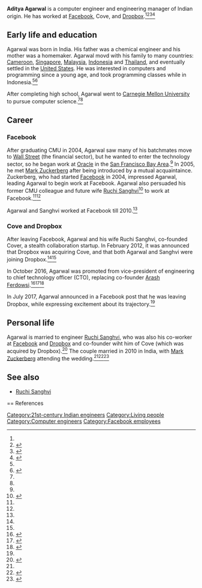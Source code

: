 '''Aditya Agarwal''' is a computer engineer and engineering manager of Indian origin. He has worked at [[Facebook]], Cove, and [[Dropbox]].<ref name=cmu-profile/><ref name=agarwal-leaves-dropbox>{{cite web|url = https://techcrunch.com/2017/07/21/dropbox-cto-aditya-agarwal-is-leaving/|title = Dropbox CTO Aditya Agarwal is leaving|last = Lynley|first = Matthew|date = July 21, 2017|accessdate = November 19, 2017|publisher = ''[[TechCrunch]]''}}</ref><ref name=agarwal-backstory-et>{{cite web|url = https://economictimes.indiatimes.com/magazines/panache/how-a-chance-meeting-with-mark-zuckerberg-led-aditya-agarwal-to-be-on-facebooks-original-team/articleshow/46049628.cms|title = How a chance meeting with Mark Zuckerberg led Aditya Agarwal to be on Facebook's original team|last = Gupte|first = Masoom|date = January 29, 2015|accessdate = November 19, 2017|publisher = ''Economic Times'', ''[[Times of India]]''}}</ref><ref name=agarwal-backstory-latimes>{{cite web|url = http://www.latimes.com/business/la-fi-tn-himi-aditya-agarwal-20170518-htmlstory.html|title = How being thrown into the deep end by Mark Zuckerberg prepared Aditya Agarwal to lead|last = Lien|first = Tracey|date = May 19, 2017|accessdate = November 19, 2017|publisher = ''[[Los Angeles Times]]''}}</ref>

== Early life and education ==

Agarwal was born in India. His father was a chemical engineer and his mother was a homemaker. Agarwal movd with his family to many countries: [[Cameroon]], [[Singapore]], [[Malaysia]], [[Indonesia]] and [[Thailand]], and eventually settled in the [[United States]]. He was interested in computers and programming since a young age, and took programming classes while in Indonesia.<ref name=agarwal-backstory-latimes/><ref name=cmu-profile>{{cite web|url = https://www.cmu.edu/news/stories/archives/2017/august/dropbox-cto.html|title = Challenges, Adventure Empower Agarwal|last = Rouvalis|first = Cristina|date = August 8, 2017|accessdate = November 19, 2017|publisher = [[Carnegie Mellon University]]}}</ref>

After completing high school, Agarwal went to [[Carnegie Mellon University]] to pursue computer science.<ref name=agarwal-backstory-latimes/><ref name=cmu-profile/>

== Career ==

=== Facebook ===

After graduating CMU in 2004, Agarwal saw many of his batchmates move to [[Wall Street]] (the financial sector), but he wanted to enter the technology sector, so he began work at [[Oracle]] in the [[San Francisco Bay Area]].<ref name=agarwal-backstory-latimes/> In 2005, he met [[Mark Zuckerberg]] after being introduced by a mutual acquaintaince. Zuckerberg, who had started [[Facebook]] in 2004, impressed Agarwal, leading Agarwal to begin work at Facebook. Agarwal also persuaded his former CMU colleague and future wife [[Ruchi Sanghvi]]<ref name=marieclaire-profile>{{cite web|url=http://www.marieclaire.com/career-money/advice/ruchi-sanghvi|title = Ruchi Sanghvi|publisher = ''Marie Claire''|accessdate = 2013-04-23}}</ref> to work at Facebook.<ref name=agarwal-backstory-latimes/><ref name=agarwal-backstory-et/>

Agarwal and Sanghvi worked at Facebook till 2010.<ref name=agarwal-backstory-et/>

=== Cove and Dropbox ===

After leaving Facebook, Agarwal and his wife Ruchi Sanghvi, co-founded Cover, a stealth collaboration startup. In February 2012, it was announced that Dropbox was acquiring Cove, and that both Agarwal and Sanghvi were joining Dropbox.<ref name=dropbox-buys-cove/><ref name=agarwal-backstory-et/>

In October 2016, Agarwal was promoted from vice-president of engineering to chief technology officer (CTO), replacing co-founder [[Arash Ferdowsi]].<ref>{{cite web|url = https://blogs.dropbox.com/dropbox/2016/10/our-new-cto-aditya-agarwal/|title = Introducing our new CTO, Aditya Agarwal|last = Houston|first = Drew|last2 = Ferdowsi|first2 = Arash|date = October 13, 2016|accessdate = November 19, 2017|publisher = Dropbox}}</ref><ref>{{cite web|url = http://www.businessinsider.com/Dropbox-cofounder-Arash-Ferdowsi-passes-off-CTO-role-to-VP-of-engineering/articleshow/54840924.cms|title = Dropbox cofounder Arash Ferdowsi passes off CTO role to VP of engineering|last = Kim|first = Eugene|date = October 14, 2016|accessdate = November 19, 2017|publisher = ''[[Business Insider'']]}}</ref><ref>{{cite web|url = https://venturebeat.com/2016/10/13/dropbox-appoints-new-cto-aditya-agarwal-replacing-cofounder-arash-ferdowsi/|title = Dropbox appoints new CTO, Aditya Agarwal, takes over for cofounder Arash Ferdowsi|last = Novet|first = Jordan|date = October 13, 2016|accessdate = November 19, 2017|publisher = ''[[VentureBeat]]''}}</ref>

In July 2017, Agarwal announced in a Facebook post that he was leaving Dropbox, while expressing excitement about its trajectory.<ref name=agarwal-leaves-dropbox/>

== Personal life ==

Agarwal is married to engineer [[Ruchi Sanghvi]], who was also his co-worker at [[Facebook]] and [[Dropbox]] and co-founder wiht him of Cove (which was acquired by Dropbox).<ref name=dropbox-buys-cove>{{cite web|url=https://techcrunch.com/2012/02/27/dropbox-buys-cove-to-bring-former-facebookers-ruchi-sanghvi-and-aditya-agarwal-to-the-team/|title = Dropbox Buys Cove To Bring Former Facebookers Ruchi Sanghvi And Aditya Agarwal To The Team|publisher = ''[[TechCrunch]]''|last = Tsotsis|first = Alexia|accessdate = 2013-04-23|date = 2012-02-27}}</ref><re name=cmu-profile/> The couple married in 2010 in India, with [[Mark Zuckerberg]] attending the wedding.<ref name=agarwal-backstory-et/><ref name=livemint>{{cite web|url=http://www.livemint.com/Companies/XmqafmHKXq3U45sB3LdsYL/I-just-happen-to-be-a-woman-who-is-aggressive-Ruchi-Sanghvi.html|title = I just happen to be a woman who is aggressive: Ruchi Sanghvi Facebook’s first woman engineer on the US immigration Bill, her reasons for investing in firms such as Flipkart, and being a member of FWD.us|last = D'Monte|first = Leslie|last2 = Khan|first2 = Zahra|date = November 29, 2013|accessdate = June 30, 2014|publisher = ''[[Mint (newspaper)|Livemint]]''}}</ref><ref>{{cite web|url=https://www.facebook.com/pages/Ruchi-Aditya-wedding/248466307840|title = Ruchi-Aditya wedding|publisher = [[Facebook]]|accessdate = June 30, 2014}}</ref>

== See also ==

* [[Ruchi Sanghvi]]

== References

{{reflist|30em}}

[[Category:21st-century Indian engineers]]
[[Category:Living people]]
[[Category:Computer engineers]]
[[Category:Facebook employees]]
